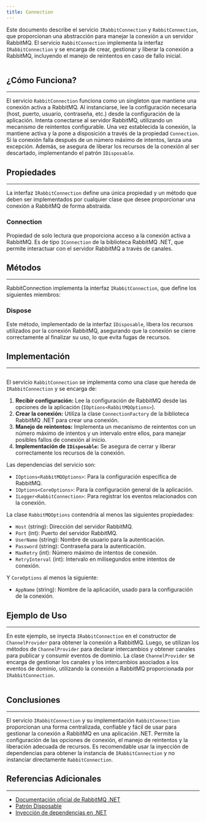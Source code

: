 ```yaml
---
title: Connection
---
```



Este documento describe el servicio `IRabbitConnection` y `RabbitConnection`, que proporcionan una abstracción para manejar la conexión a un servidor RabbitMQ. El servicio `RabbitConnection` implementa la interfaz `IRabbitConnection` y se encarga de crear, gestionar y liberar la conexión a RabbitMQ, incluyendo el manejo de reintentos en caso de fallo inicial.

```csharp url="packages/CodeDesignPlus.Net.RabbitMQ/src/CodeDesignPlus.Net.RabbitMQ.Abstractions/IRabbitConnection.cs"

```

## ¿Cómo Funciona?
---

El servicio `RabbitConnection` funciona como un singleton que mantiene una conexión activa a RabbitMQ. Al instanciarse, lee la configuración necesaria (host, puerto, usuario, contraseña, etc.) desde la configuración de la aplicación. Intenta conectarse al servidor RabbitMQ, utilizando un mecanismo de reintentos configurable. Una vez establecida la conexión, la mantiene activa y la pone a disposición a través de la propiedad `Connection`. Si la conexión falla después de un número máximo de intentos, lanza una excepción. Además, se asegura de liberar los recursos de la conexión al ser descartado, implementando el patrón `IDisposable`.

## Propiedades
---

La interfaz `IRabbitConnection` define una única propiedad y un método que deben ser implementados por cualquier clase que desee proporcionar una conexión a RabbitMQ de forma abstraída.

### Connection

Propiedad de solo lectura que proporciona acceso a la conexión activa a RabbitMQ. Es de tipo `IConnection` de la biblioteca RabbitMQ .NET, que permite interactuar con el servidor RabbitMQ a través de canales.

## Métodos
---

RabbitConnection implementa la interfaz `IRabbitConnection`, que define los siguientes miembros:

### Dispose

Este método, implementado de la interfaz `IDisposable`, libera los recursos utilizados por la conexión RabbitMQ, asegurando que la conexión se cierre correctamente al finalizar su uso, lo que evita fugas de recursos.

## Implementación
---

```csharp url="packages/CodeDesignPlus.Net.RabbitMQ/src/CodeDesignPlus.Net.RabbitMQ/Services/RabbitConnection.cs"
```

El servicio `RabbitConnection` se implementa como una clase que hereda de `IRabbitConnection` y se encarga de:

1.  **Recibir configuración:** Lee la configuración de RabbitMQ desde las opciones de la aplicación (`IOptions<RabbitMQOptions>`).
2.  **Crear la conexión:** Utiliza la clase `ConnectionFactory` de la biblioteca RabbitMQ .NET para crear una conexión.
3.  **Manejo de reintentos:** Implementa un mecanismo de reintentos con un número máximo de intentos y un intervalo entre ellos, para manejar posibles fallos de conexión al inicio.
4.  **Implementación de `IDisposable`:** Se asegura de cerrar y liberar correctamente los recursos de la conexión.

Las dependencias del servicio son:
- `IOptions<RabbitMQOptions>`: Para la configuración específica de RabbitMQ.
- `IOptions<CoreOptions>`: Para la configuración general de la aplicación.
- `ILogger<RabbitConnection>`: Para registrar los eventos relacionados con la conexión.

La clase `RabbitMQOptions` contendría al menos las siguientes propiedades:
- `Host` (string): Dirección del servidor RabbitMQ.
- `Port` (int): Puerto del servidor RabbitMQ.
- `UserName` (string): Nombre de usuario para la autenticación.
- `Password` (string): Contraseña para la autenticación.
- `MaxRetry` (int): Número máximo de intentos de conexión.
- `RetryInterval` (int): Intervalo en milisegundos entre intentos de conexión.

Y `CoreOptions` al menos la siguiente:
- `AppName` (string): Nombre de la aplicación, usado para la configuración de la conexión.

## Ejemplo de Uso
---

En este ejemplo, se inyecta `IRabbitConnection` en el constructor de `ChannelProvider` para obtener la conexión a RabbitMQ. Luego, se utilizan los métodos de `ChannelProvider` para declarar intercambios y obtener canales para publicar y consumir eventos de dominio. La clase `ChannelProvider` se encarga de gestionar los canales y los intercambios asociados a los eventos de dominio, utilizando la conexión a RabbitMQ proporcionada por `IRabbitConnection`.


```csharp url="packages/CodeDesignPlus.Net.RabbitMQ/src/CodeDesignPlus.Net.RabbitMQ/Services/ChannelProvider.cs"
```

## Conclusiones
---

El servicio `IRabbitConnection` y su implementación `RabbitConnection` proporcionan una forma centralizada, confiable y fácil de usar para gestionar la conexión a RabbitMQ en una aplicación .NET. Permite la configuración de las opciones de conexión, el manejo de reintentos y la liberación adecuada de recursos. Es recomendable usar la inyección de dependencias para obtener la instancia de `IRabbitConnection` y no instanciar directamente `RabbitConnection`.

## Referencias Adicionales
---

*   [Documentación oficial de RabbitMQ .NET](https://www.rabbitmq.com/dotnet.html)
*   [Patrón Disposable](https://docs.microsoft.com/en-us/dotnet/standard/garbage-collection/implementing-dispose)
*   [Inyección de dependencias en .NET](https://docs.microsoft.com/en-us/dotnet/core/extensions/dependency-injection)
